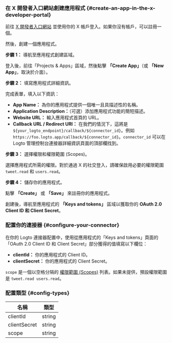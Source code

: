 ### 在 X 開發者入口網站創建應用程式 \{#create-an-app-in-the-x-developer-portal}

前往 [X 開發者入口網站](https://developer.x.com/en/portal/projects-and-apps) 並使用你的 X 帳戶登入。如果你沒有帳戶，可以註冊一個。

然後，創建一個應用程式。

**步驟 1：** 導航至應用程式創建區域。

登入後，前往「Projects & Apps」區域，然後點擊 **「Create App」**（或 **「New App」**，取決於介面）。

**步驟 2：** 填寫應用程式詳細資訊。

完成表單，填入以下資訊：

- **App Name：** 為你的應用程式提供一個唯一且具描述性的名稱。
- **Application Description：**（可選）添加應用程式功能的簡短描述。
- **Website URL：** 輸入應用程式首頁的 URL。
- **Callback URL / Redirect URI：** 在我們的情況下，這將是 `${your_logto_endpoint}/callback/${connector_id}`。例如 `https://foo.logto.app/callback/${connector_id}`。`connector_id` 可以在 Logto 管理控制台連接器詳細資訊頁面的頂部欄找到。

**步驟 3：** 選擇權限和權限範圍 (Scopes)。

選擇應用程式所需的權限。對於通過 X 的社交登入，請確保啟用必要的權限範圍 `tweet.read` 和 `users.read`。

**步驟 4：** 儲存你的應用程式。

點擊 **「Create」** 或 **「Save」** 來註冊你的應用程式。

創建後，導航至應用程式的 **「Keys and tokens」** 區域以獲取你的 **OAuth 2.0 Client ID 和 Client Secret**。

### 配置你的連接器 \{#configure-your-connector}

在你的 Logto 連接器配置中，使用從應用程式的「Keys and tokens」頁面的「OAuth 2.0 Client ID 和 Client Secret」部分獲得的值填寫以下欄位：

- **clientId：** 你的應用程式的 Client ID。
- **clientSecret：** 你的應用程式的 Client Secret。

`scope` 是一個以空格分隔的 [權限範圍 (Scopes)](https://docs.x.com/x-api/users/user-lookup-me) 列表。如果未提供，預設權限範圍是 `tweet.read users.read`。

### 配置類型 \{#config-types}

| 名稱         | 類型   |
| ------------ | ------ |
| clientId     | string |
| clientSecret | string |
| scope        | string |
